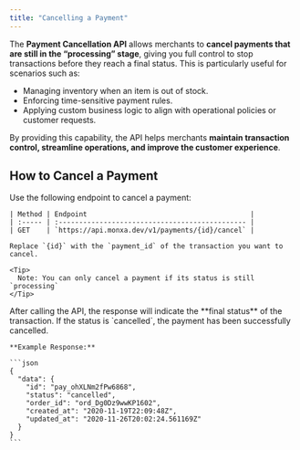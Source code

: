 ```yaml
---
title: "Cancelling a Payment"
---
```


The **Payment Cancellation API** allows merchants to **cancel payments that are still in the “processing” stage**, giving you full control to stop transactions before they reach a final status. This is particularly useful for scenarios such as:

- Managing inventory when an item is out of stock.
- Enforcing time-sensitive payment rules.
- Applying custom business logic to align with operational policies or customer requests.

By providing this capability, the API helps merchants **maintain transaction control, streamline operations, and improve the customer experience**.

## How to Cancel a Payment

<AccordionGroup>
  <Accordion title="Step 1. Call the Cancel Payment API" iconType="solid">
    Use the following endpoint to cancel a payment:

    | Method | Endpoint                                        |
    | :----- | :---------------------------------------------- |
    | GET    | `https://api.monxa.dev/v1/payments/{id}/cancel` |

    Replace `{id}` with the `payment_id` of the transaction you want to cancel.

    <Tip>
      Note: You can only cancel a payment if its status is still  `processing`
    </Tip>
  </Accordion>
  <Accordion title="Step 2. Handle the API Response">
    After calling the API, the response will indicate the **final status** of the transaction. If the status is `cancelled`, the payment has been successfully cancelled.

    **Example Response:**

    ```json
    {
      "data": {
        "id": "pay_ohXLNm2fPw6868",
        "status": "cancelled",
        "order_id": "ord_Dg0Dz9wwKP1602",
        "created_at": "2020-11-19T22:09:48Z",
        "updated_at": "2020-11-26T20:02:24.561169Z"
      }
    }
    ```
  </Accordion>
</AccordionGroup>
